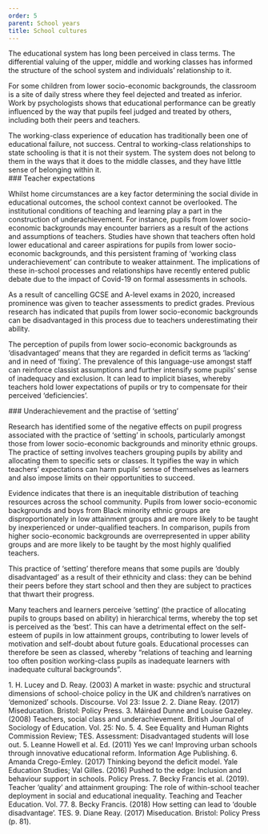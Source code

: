 ```yaml
---
order: 5
parent: School years
title: School cultures
---
```



<div>
  The educational system has long been perceived in class terms. The
  differential valuing of the upper, middle and working classes has informed the
  structure of the school system and individuals’ relationship to it.

  For some children from lower socio-economic backgrounds, the classroom is a
  site of daily stress where they feel dejected and treated as inferior. Work by
  psychologists shows that educational performance can be greatly influenced by
  the way that pupils feel judged and treated by others, including both their
  peers and teachers.<FootnoteLink text="1"/>
</div>

<ResearchImage imageName="school-cultures.jpg" />

<ResearchQuote source="- Diane Reay. (2017) Miseducation. Bristol: Policy Press">
  The working-class experience of education has traditionally been one of
  educational failure, not success. Central to working-class relationships to
  state schooling is that it is not their system. The system does not belong to
  them in the ways that it does to the middle classes, and they have little
  sense of belonging within it.<FootnoteLink text="2"/>
</ResearchQuote>

<div>
  ### Teacher expectations

  Whilst home circumstances are a key factor determining the social divide in
  educational outcomes, the school context cannot be overlooked. The
  institutional conditions of teaching and learning play a part in the
  construction of underachievement. For instance, pupils from lower
  socio-economic backgrounds may encounter barriers as a result of the actions
  and assumptions of teachers.<FootnoteLink
  text="3"/> Studies have shown that teachers often
  hold lower educational and career aspirations for pupils from lower
  socio-economic backgrounds, and this persistent framing of ‘working class
  underachievement’ can contribute to weaker attainment. The implications of
  these in-school processes and relationships have recently entered public
  debate due to the impact of Covid-19 on formal assessments in schools.
</div>

<div>
  As a result of cancelling GCSE and A-level exams in 2020, increased prominence
  was given to teacher assessments to predict grades. Previous research has
  indicated that pupils from lower socio-economic backgrounds can be
  disadvantaged in this process due to teachers underestimating their
  ability.<FootnoteLink text="4"/>

  The perception of pupils from lower socio-economic backgrounds as
  ‘disadvantaged’ means that they are regarded in deficit terms as ‘lacking’ and
  in need of ‘fixing’.<FootnoteLink text="5"/> The
  prevalence of this language-use amongst staff can reinforce classist
  assumptions and further intensify some pupils’ sense of inadequacy and
  exclusion. It can lead to implicit biases, whereby teachers hold lower
  expectations of pupils or try to compensate for their perceived
  ‘deficiencies’.<FootnoteLink text="6"/>
</div>

<div>
  ### Underachievement and the practise of ‘setting’

  Research has identified some of the negative effects on pupil progress
  associated with the practice of ‘setting’ in schools, particularly amongst
  those from lower socio-economic backgrounds and minority ethnic groups. The
  practice of setting involves teachers grouping pupils by ability and
  allocating them to specific sets or classes. It typifies the way in which
  teachers’ expectations can harm pupils’ sense of themselves as learners and
  also impose limits on their opportunities to succeed.

  Evidence indicates that there is an inequitable distribution of teaching
  resources across the school community. Pupils from lower socio-economic
  backgrounds and boys from Black minority ethnic groups are disproportionately
  in low attainment groups and are more likely to be taught by inexperienced or
  under-qualified teachers.<FootnoteLink text="7"/> In
  comparison, pupils from higher socio-economic backgrounds are overrepresented
  in upper ability groups and are more likely to be taught by the most highly
  qualified teachers.
</div>

<div>
  This practice of ‘setting’ therefore means that some pupils are ‘doubly
  disadvantaged’ as a result of their ethnicity and class: they can be behind
  their peers before they start school and then they are subject to practices
  that thwart their progress.<FootnoteLink text="8"/>

  Many teachers and learners perceive ‘setting’ (the practice of allocating pupils
  to groups based on ability) in hierarchical terms, whereby the top set is
  perceived as the ‘best’. This can have a detrimental effect on the self-esteem
  of pupils in low attainment groups, contributing to lower levels of motivation
  and self-doubt about future goals. Educational processes can therefore be seen
  as classed, whereby “relations of teaching and learning too often position
  working-class pupils as inadequate learners with inadequate cultural
  backgrounds”.<FootnoteLink text="9"/>
</div>

<Footnotes>
	1. H. Lucey and D. Reay. (2003) A market in waste: psychic and structural dimensions of school-choice policy in the UK and children’s narratives on ‘demonized’ schools. Discourse. Vol 23: Issue 2.
	2. Diane Reay. (2017) Miseducation. Bristol: Policy Press.
	3. Máiréad Dunne and Louise Gazeley. (2008) Teachers, social class and underachievement. British Journal of Sociology of Education. Vol. 25: No. 5.
	4. See Equality and Human Rights Commission Review; TES. Assessment: Disadvantaged students will lose out.
	5. Leanne Howell et al. Ed. (2011) Yes we can! Improving urban schools through innovative educational reform. Information Age Publishing.
	6. Amanda Crego-Emley. (2017) Thinking beyond the deficit model. Yale Education Studies; Val Gilles. (2016) Pushed to the edge: Inclusion and behaviour support in schools. Policy Press.
	7. Becky Francis et al. (2019). Teacher ‘quality’ and attainment grouping: The role of within-school teacher deployment in social and educational inequality. Teaching and Teacher Education. Vol. 77.
	8. Becky Francis. (2018) How setting can lead to ‘double disadvantage’. TES.
	9. Diane Reay. (2017) Miseducation. Bristol: Policy Press (p. 81).
</Footnotes>
